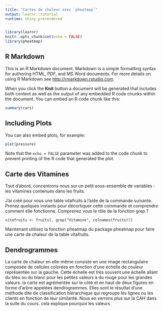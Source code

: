 ```yaml
---
title: "Cartes de chaleur avec `pheatmap`"
output: learnr::tutorial
runtime: shiny_prerendered
---
```


```r
library(learnr)
knitr::opts_chunk$set(echo = FALSE)
library(pheatmap)
```

## R Markdown

This is an R Markdown document. Markdown is a simple formatting syntax for authoring HTML, PDF, and MS Word documents. For more details on using R Markdown see <http://rmarkdown.rstudio.com>.

When you click the **Knit** button a document will be generated that includes both content as well as the output of any embedded R code chunks within the document. You can embed an R code chunk like this:

```r
summary(cars)
```

## Including Plots

You can also embed plots, for example:

```r
plot(pressure)
```

Note that the `echo = FALSE` parameter was added to the code chunk to prevent printing of the R code that generated the plot.

## Carte des Vitamines

Tout d'abord, concentrons nous sur un petit sous-ensemble de variables : les vitamines contenues dans les fruits.

J'ai créé pour vous une table vitafruits à l'aide de la commande suivante. Prenez quelques instants pour décortiquer cette commande et comprendre comment elle fonctionne. Comprenez vous le rôle de la fonction grep ?

```
vitafruits <- fruits[, grep("Vitamine", colnames(fruits))]
```

Maintenant utilisez la fonction pheatmap du package pheatmap pour faire une carte de chaleur de la table vitafruits.

## Dendrogrammes

La carte de chaleur en elle-même consiste en une image rectangulaire composée de cellules colorées en fonction d'une échelle de couleur représentée sur la gauche. Cette échelle est très souvent une échelle allant du bleu ou du blanc pour les petites valeurs à du rouge pour les grandes valeurs. la carte est agrémentée sur le côté et en haut de deux figures en forme d'arbre appelées dendrogrammes. Elles sont le résultat d'une méthode dite de classification hiérarchique qui regroupe les lignes ou les clients en fonction de leur similarité. Nous en verrons plus sur la CAH dans la suite du cours. cela explique pourquoi les valeurs 
